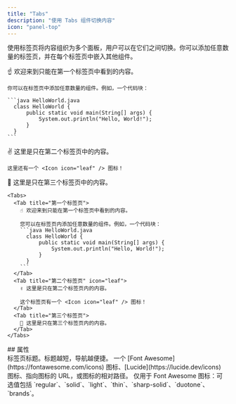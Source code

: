 ```yaml
---
title: "Tabs"
description: "使用 Tabs 组件切换内容"
icon: "panel-top"
---
```


使用标签页将内容组织为多个面板，用户可以在它们之间切换。你可以添加任意数量的标签页，并在每个标签页中嵌入其他组件。

<Tabs>
  <Tab title="First tab">
    ☝️ 欢迎来到只能在第一个标签页中看到的内容。

    你可以在标签页中添加任意数量的组件。例如，一个代码块：

    ```java HelloWorld.java
      class HelloWorld {
          public static void main(String[] args) {
              System.out.println("Hello, World!");
          }
      }
    ```
  </Tab>

  <Tab title="Second tab" icon="leaf">
    ✌️ 这里是只在第二个标签页中的内容。

    这里还有一个 <Icon icon="leaf" /> 图标！
  </Tab>

  <Tab title="Third tab">
    💪 这里是只在第三个标签页中的内容。
  </Tab>
</Tabs>

````mdx Tabs example
<Tabs>
  <Tab title="第一个标签页">
    ☝️ 欢迎来到只能在第一个标签页中看到的内容。

    您可以在标签页内添加任意数量的组件。例如，一个代码块：
    ```java HelloWorld.java
      class HelloWorld {
          public static void main(String[] args) {
              System.out.println("Hello, World!");
          }
      }
    ```
  </Tab>
  <Tab title="第二个标签页" icon="leaf">
    ✌️ 这里是只在第二个标签页内的内容。

    这个标签页有一个 <Icon icon="leaf" /> 图标！
  </Tab>
  <Tab title="第三个标签页">
    💪 这里是只在第三个标签页内的内容。
  </Tab>
</Tabs>
````


<div id="properties">
  ## 属性
</div>

<ResponseField name="title" type="string" required>
  标签页标题。标题越短，导航越便捷。
</ResponseField>

<ResponseField name="icon" type="string">
  一个 [Font Awesome](https://fontawesome.com/icons) 图标、[Lucide](https://lucide.dev/icons) 图标、指向图标的 URL，或图标的相对路径。
</ResponseField>

<ResponseField name="iconType" type="string">
  仅用于 Font Awesome 图标：可选值包括 `regular`、`solid`、`light`、`thin`、`sharp-solid`、`duotone`、`brands`。
</ResponseField>
